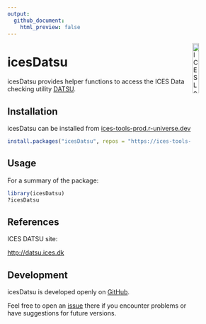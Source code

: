 ```yaml
---
output:
  github_document:
    html_preview: false
---
```


[<img align="right" alt="ICES Logo" width="17%" height="17%" src="http://www.ices.dk/_layouts/15/1033/images/icesimg/iceslogo.png">](http://www.ices.dk/Pages/default.aspx)

icesDatsu
=======

icesDatsu provides helper functions to access the ICES Data checking utility
[DATSU](http://datsu.ices.dk/).

<!-- icesSharePoint is implemented as an [R](https://www.r-project.org) package and
available on [CRAN](https://cran.r-project.org/package=icesSharePoint). -->

Installation
------------

icesDatsu can be installed from [ices-tools-prod.r-universe.dev](https://ices-tools-prod.r-universe.dev/ui#builds)

```r
install.packages("icesDatsu", repos = "https://ices-tools-prod.r-universe.dev")
```

Usage
-----

For a summary of the package:

```r
library(icesDatsu)
?icesDatsu
```


References
----------

ICES DATSU site:

[http://datsu.ices.dk](http://datsu.ices.dk)


Development
-----------

icesDatsu is developed openly on
[GitHub](https://github.com/ices-tools-prod/icesDatsu).

Feel free to open an
[issue](https://github.com/ices-tools-prod/icesDatsu/issues) there if you
encounter problems or have suggestions for future versions.

<!--
The current development version can be installed using:

```R
library(devtools)
install_github("ices-tools-prod/icesDatsu@devel")
```
-->
